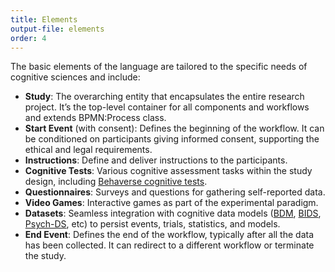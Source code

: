 ```yaml
---
title: Elements
output-file: elements
order: 4
---
```


The basic elements of the language are tailored to the specific needs of cognitive sciences and include:

- **Study**: The overarching entity that encapsulates the entire research project. It's the top-level container for all components and workflows and extends BPMN:Process class.
- **Start Event** (with consent): Defines the beginning of the workflow. It can be conditioned on participants giving informed consent, supporting the ethical and legal requirements.
- **Instructions**: Define and deliver instructions to the participants.
- **Cognitive Tests**: Various cognitive assessment tasks within the study design, including [Behaverse cognitive tests](https://behaverse.org/projects/cognitive-tests.html).
- **Questionnaires**: Surveys and questions for gathering self-reported data.
- **Video Games**: Interactive games as part of the experimental paradigm.
- **Datasets**: Seamless integration with cognitive data models ([BDM](https://behaverse.org/data-model), [BIDS](https://bids.neuroimaging.io/), [Psych-DS](https://psych-ds.github.io/), etc) to persist events, trials, statistics, and models.
- **End Event**: Defines the end of the workflow, typically after all the data has been collected. It can redirect to a different workflow or terminate the study.
